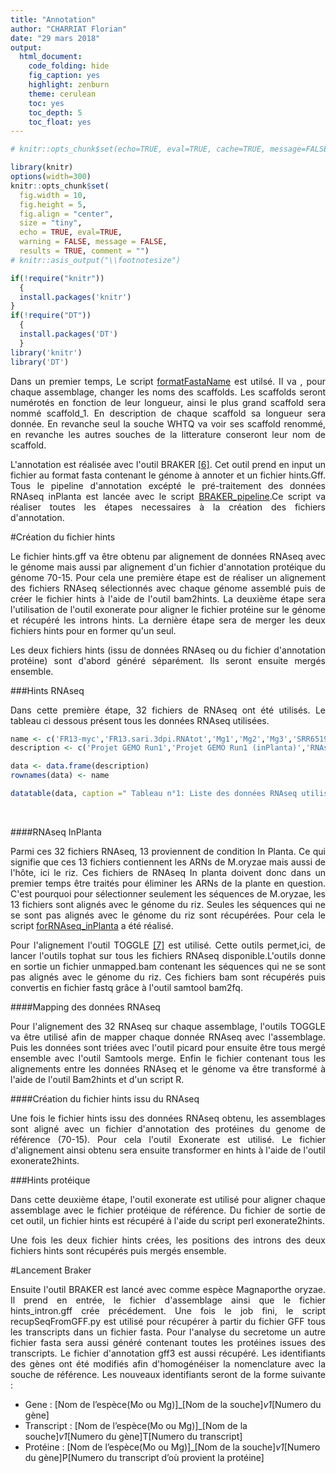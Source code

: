 ```yaml
---
title: "Annotation"
author: "CHARRIAT Florian"
date: "29 mars 2018"
output:
  html_document:
    code_folding: hide
    fig_caption: yes
    highlight: zenburn
    theme: cerulean
    toc: yes
    toc_depth: 5
    toc_float: yes
---
```


```r
# knitr::opts_chunk$set(echo=TRUE, eval=TRUE, cache=TRUE, message=FALSE, warning=FALSE, comment="")

library(knitr)
options(width=300)
knitr::opts_chunk$set(
  fig.width = 10, 
  fig.height = 5, 
  fig.align = "center", 
  size = "tiny", 
  echo = TRUE, eval=TRUE, 
  warning = FALSE, message = FALSE, 
  results = TRUE, comment = "")
# knitr::asis_output("\\footnotesize")

```



```r
if(!require("knitr"))
  {
  install.packages('knitr')
}
if(!require("DT"))
  {
  install.packages('DT')
  }
library('knitr')
library('DT')
```


<p style="text-align:justify";>Dans un premier temps, Le script <a href="https://floriancha.github.io/Script/index.html" target="_blank">formatFastaName</a> est utilsé. Il va , pour chaque assemblage, changer les noms des scaffolds. Les scaffolds seront numérotés en fonction de leur longueur, ainsi le plus grand scaffold sera nommé scaffold_1. En description de chaque scaffold sa longueur sera donnée. En revanche seul la souche WHTQ va voir ses scaffold renommé, en revanche les autres souches de la litterature conseront leur nom de scaffold.</p>

<p style="text-align:justify";>L'annotation est réalisée avec l'outil BRAKER <a href='biblio.html#annotation2'>[6]</a>. Cet outil prend en input un fichier au format fasta contenant le génome à annoter et un fichier hints.Gff. Tous le pipeline d'annotation excépté le pré-traitement des données RNAseq inPlanta est lancée avec le script <a href="https://floriancha.github.io/Script/index.html" target="_blank">BRAKER_pipeline</a>.Ce script va réaliser toutes les étapes necessaires à la création des fichiers d'annotation.</p>

#Création du fichier hints

<p style="text-align:justify";>Le fichier hints.gff va être obtenu par alignement de données RNAseq avec le génome mais aussi par alignement d'un fichier d'annotation protéique du génome 70-15. Pour cela une première étape est de réaliser un alignement des fichiers RNAseq sélectionnés avec chaque génome assemblé puis de créer le fichier hints à l'aide de l'outil bam2hints. La deuxième étape sera l'utilisation de l'outil exonerate pour aligner le fichier protéine sur le génome et récupéré les introns hints. La dernière étape sera de merger les deux fichiers hints pour en former qu'un seul.</p>

<p style="text-align:justify";>Les deux fichiers hints (issu de données RNAseq ou du fichier d'annotation protéine) sont d'abord généré séparément. Ils seront ensuite mergés ensemble.</p>

###Hints RNAseq

<p style="text-align:justify";>Dans cette première étape, 32 fichiers de RNAseq ont été utilisés. Le tableau ci dessous présent tous les données RNAseq utilisées.</p>

```r
name <- c('FR13-myc','FR13.sari.3dpi.RNAtot','Mg1','Mg2','Mg3','SRR651980','SRR651981','SRR651982','SRR1561422','SRR298683','SRR298684','SRR298685','SRR298686','SRR298687','SRR298688','SRR298689','SRR298690','SRR298691','SRR298692','SRR651979','HH27','HH28','HH29','HH35','HH36','HH37','S37','S39','S40','S117','S119','S120')
description <- c('Projet GEMO Run1','Projet GEMO Run1 (inPlanta)','RNAseq Magnaburkho','RNAseq Magnaburkho','RNAseq Magnaburkho','RNAseq GY11','RNAseq GY11','RNAseq GY11','RNAseq GY11','RNAseq GY11','RNAseq GY11','RNAseq GY11','RNAseq GY11','RNAseq GY11','RNAseq GY11','RNAseq GY11','RNAseq GY11','RNAseq GY11','RNAseq GY11','RNAseq GY11','RNAseq InPlanta','RNAseq InPlanta','RNAseq InPlanta','RNAseq InPlanta','RNAseq InPlanta','RNAseq InPlanta','RNAseq InPlanta','RNAseq InPlanta','RNAseq InPlanta','RNAseq InPlanta','RNAseq InPlanta','RNAseq InPlanta')

data <- data.frame(description)
rownames(data) <- name

datatable(data, caption =" Tableau n°1: Liste des données RNAseq utilisées pour l'annotation", colnames = c('Id', 'description'),extensions = 'Buttons', options = list(dom = 'Blfrtip',buttons = c('copy', 'csv', 'excel', 'pdf', 'print')))
```

&nbsp;

####RNAseq InPlanta

<p style="text-align:justify";>Parmi ces 32 fichiers RNAseq, 13 proviennent de condition In Planta. Ce qui signifie que ces 13 fichiers contiennent les ARNs de M.oryzae mais aussi de l'hôte, ici le riz. Ces fichiers de RNAseq In planta doivent donc dans un premier temps être traités pour éliminer les ARNs de la plante en question. C'est pourquoi pour sélectionner seulement les séquences de M.oryzae, les 13 fichiers sont alignés avec le génome du riz. Seules les séquences qui ne se sont pas alignés avec le génome du riz sont récupérées. Pour cela le script <a href="https://floriancha.github.io/Script/index.html" target="_blank">forRNAseq_inPlanta</a> a été réalisé.</p>
<p style="text-align:justify";>Pour l'alignement l'outil TOGGLE <a href='biblio.html#annotation3'>[7]</a> est utilisé. Cette outils permet,ici, de lancer l'outils tophat sur tous les fichiers RNAseq disponible.L'outils donne en sortie un fichier unmapped.bam contenant les séquences qui ne se sont pas alignés avec le génome du riz. Ces fichiers bam sont récupérés puis convertis en fichier fastq grâce à l'outil samtool bam2fq.</p>


####Mapping des données RNAseq

<p style="text-align:justify";>Pour l'alignement des 32 RNAseq sur chaque assemblage, l'outils TOGGLE va être utilisé afin de mapper chaque donnée RNAseq avec l'assemblage. Puis les données sont triées avec l'outil picard pour ensuite être tous mergé ensemble avec l'outil Samtools merge. Enfin le fichier contenant tous les alignements entre les données RNAseq et le génome va être transformé à l'aide de l'outil Bam2hints et d'un script R.</p>

####Création du fichier hints issu du RNAseq

<p style="text-align:justify";>Une fois le fichier hints issu des données RNAseq obtenu, les assemblages sont aligné avec un fichier d'annotation des protéines du genome de référence (70-15). Pour cela l'outil Exonerate est utilisé. Le fichier d'alignement ainsi obtenu sera ensuite transformer en hints à l'aide de l'outil exonerate2hints.</p>

###Hints protéique

<p style="text-align:justify";>Dans cette deuxième étape, l'outil exonerate est utilisé pour aligner chaque assemblage avec le fichier protéique de référence. Du fichier de sortie de cet outil, un fichier hints est récupéré à l'aide du script perl exonerate2hints.</p>

<p style="text-align:justify";>Une fois les deux fichier hints crées, les positions des introns des deux fichiers hints sont récupérés puis mergés ensemble.</p>

#Lancement Braker

<p style="text-align:justify";>Ensuite l'outil BRAKER est lancé avec comme espèce Magnaporthe oryzae. Il prend en entrée, le fichier d'assemblage ainsi que le fichier hints_intron.gff crée précédement. Une fois le job fini, le script recupSeqFromGFF.py est utilisé pour récupérer à partir du fichier GFF tous les transcripts dans un fichier fasta. Pour l'analyse du secretome un autre fichier fasta sera aussi généré contenant toutes les protéines issues des transcripts. Le fichier d'annotation gff3 est aussi récupéré. Les identifiants des gènes ont été modifiés afin d'homogénéiser la nomenclature avec la souche de référence. Les nouveaux identifiants seront de la forme suivante : </p>
* Gene : [Nom de l'espèce(Mo ou Mg)]_[Nom de la souche]_v1_[Numero du gène]
* Transcript : [Nom de l'espèce(Mo ou Mg)]_[Nom de la souche]_v1_[Numero du gène]T[Numero du transcript]
* Protéine : [Nom de l'espèce(Mo ou Mg)]_[Nom de la souche]_v1_[Numero du gène]P[Numero du transcript d'où provient la protéine]



